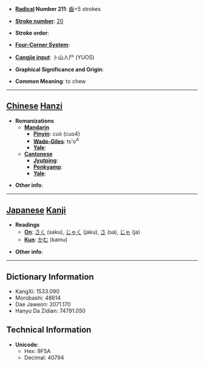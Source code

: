* '''[[Wiktionary:Chinese radical index| Radical]] Number 211''': [[Wiktionary:Chinese radical index 齒|齒]]+5 strokes

* '''[[Wiktionary:Chinese total strokes index|Stroke number]]''': [[Wiktionary:Chinese total strokes index 20|20]]

* '''Stroke order''': 

* '''[[Wiktionary:Chinese four corner index|Four-Corner System]]''': 

* '''[[Wiktionary:Chinese Cangjie index|Cangjie input]]''': 卜山人尸 (YUOS)

* '''Graphical Significance and Origin''': 

* '''Common Meaning''': to chew

----

== [[Chinese]] [[Hanzi]] ==

* '''Romanizations'''
** '''[[Mandarin]]'''
*** '''[[Pinyin]]''': cuò (cuo4)
*** '''[[Wade-Giles]]''': ts'o<sup>4</sup>
*** '''[[Yale]]''': 
** '''[[Cantonese]]'''
*** '''[[Jyutping]]''':
*** '''[[Penkyamp]]''': 
*** '''[[Yale]]''': 

* '''Other info''': 

----

== [[Japanese]] [[Kanji]] ==

* '''Readings'''
** '''[[On]]''': [[さく]] (saku), [[じゃく]] (jaku), [[さ]] (sa), [[じゃ]] (ja)
** '''[[Kun]]''': [[かむ]] (kamu)

* '''Other info''':  

----

== Dictionary Information ==

* KangXi: 1533.090
* Morobashi: 48614
* Dae Jaweon: 2071.170
* Hanyu Da Zidian: 74791.050

== Technical Information ==

* '''Unicode''':
** Hex: 9F5A
** Decimal: 40794